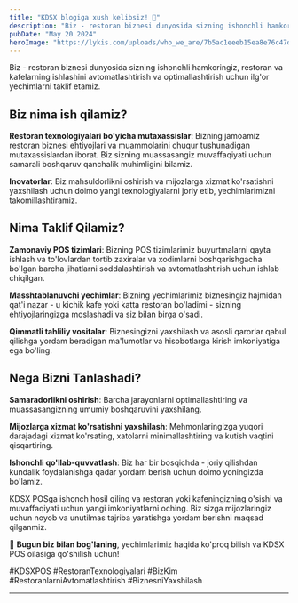 ```yaml
---
title: "KDSX blogiga xush kelibsiz! 👋"
description: "Biz - restoran biznesi dunyosida sizning ishonchli hamkoringiz, restoran va kafelarning ishlashini avtomatlashtirish va optimallashtirish uchun ilg'or yechimlarni taklif etamiz..."
pubDate: "May 20 2024"
heroImage: "https://lykis.com/uploads/who_we_are/7b5ac1eeeb15ea8e76c47d42a7f4a609.jpg"
---
```


Biz - restoran biznesi dunyosida sizning ishonchli hamkoringiz, restoran va kafelarning ishlashini avtomatlashtirish va optimallashtirish uchun ilg'or yechimlarni taklif etamiz.

<h2 class="text-blue">Biz nima ish qilamiz?</h2>

<b>Restoran texnologiyalari bo'yicha mutaxassislar</b>: Bizning jamoamiz restoran biznesi ehtiyojlari va muammolarini chuqur tushunadigan mutaxassislardan iborat. Biz sizning muassasangiz muvaffaqiyati uchun samarali boshqaruv qanchalik muhimligini bilamiz.

<b>Inovatorlar</b>: Biz mahsuldorlikni oshirish va mijozlarga xizmat ko'rsatishni yaxshilash uchun doimo yangi texnologiyalarni joriy etib, yechimlarimizni takomillashtiramiz.

<h2 class="text-blue">Nima Taklif Qilamiz?</h2>

<b>Zamonaviy POS tizimlari</b>: Bizning POS tizimlarimiz buyurtmalarni qayta ishlash va to'lovlardan tortib zaxiralar va xodimlarni boshqarishgacha bo'lgan barcha jihatlarni soddalashtirish va avtomatlashtirish uchun ishlab chiqilgan.

<b>Masshtablanuvchi yechimlar</b>: Bizning yechimlarimiz biznesingiz hajmidan qat'i nazar - u kichik kafe yoki katta restoran bo'ladimi - sizning ehtiyojlaringizga moslashadi va siz bilan birga o'sadi.

<b>Qimmatli tahliliy vositalar</b>: Biznesingizni yaxshilash va asosli qarorlar qabul qilishga yordam beradigan ma'lumotlar va hisobotlarga kirish imkoniyatiga ega bo'ling.

<h2 class="text-blue">Nega Bizni Tanlashadi?</h2>

<b>Samaradorlikni oshirish</b>: Barcha jarayonlarni optimallashtiring va muassasangizning umumiy boshqaruvini yaxshilang.

<b>Mijozlarga xizmat ko'rsatishni yaxshilash</b>: Mehmonlaringizga yuqori darajadagi xizmat ko'rsating, xatolarni minimallashtiring va kutish vaqtini qisqartiring.

<b>Ishonchli qo'llab-quvvatlash</b>: Biz har bir bosqichda - joriy qilishdan kundalik foydalanishga qadar yordam berish uchun doimo yoningizda bo'lamiz.

KDSX POSga ishonch hosil qiling va restoran yoki kafeningizning o'sishi va muvaffaqiyati uchun yangi imkoniyatlarni oching. Biz sizga mijozlaringiz uchun noyob va unutilmas tajriba yaratishga yordam berishni maqsad qilganmiz.

📲 <b>Bugun biz bilan bog'laning</b>, yechimlarimiz haqida ko'proq bilish va KDSX POS oilasiga qo'shilish uchun!

<a>#KDSXPOS #RestoranTexnologiyalari #BizKim #RestoranlarniAvtomatlashtirish #BiznesniYaxshilash</a>

---
